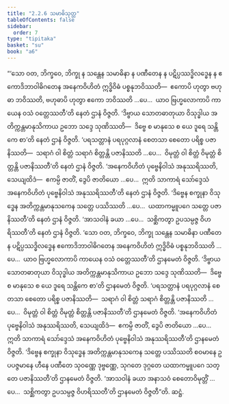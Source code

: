 ```yaml
---
title: "2.2.6 သမာဓိသုတ္တ"
tableOfContents: false
sidebar:
  order: 7
type: "tipitaka"
basket: "su"
book: "a6"
---
```



<DynamicBreadcrumb />

<Division number="70" book="a6">

<Paragraph number="635" book="a6">
“‘သော ဝတ, ဘိက္ခဝေ, ဘိက္ခု န သန္တေန သမာဓိနာ န ပဏီတေန န ပဋိပ္ပဿဒ္ဓိလဒ္ဓေန န ဧကောဒိဘာဝါဓိဂတေန အနေကဝိဟိတံ ဣဒ္ဓိဝိဓံ ပစ္စနုဘဝိဿတိ—  ဧကောပိ ဟုတွာ ဗဟုဓာ ဘဝိဿတိ, ဗဟုဓာပိ ဟုတွာ ဧကော ဘဝိဿတိ …ပေ…  ယာဝ ဗြဟ္မလောကာပိ ကာယေန ဝသံ ဝတ္တေဿတီ’တိ နေတံ ဌာနံ ဝိဇ္ဇတိ. ‘ဒိဗ္ဗာယ သောတဓာတုယာ ဝိသုဒ္ဓါယ အတိက္ကန္တမာနုသိကာယ ဥဘော သဒ္ဒေ သုဏိဿတိ—  ဒိဗ္ဗေ စ မာနုသေ စ ယေ ဒူရေ သန္တိကေ စာ’တိ နေတံ ဌာနံ ဝိဇ္ဇတိ. ‘ပရသတ္တာနံ ပရပုဂ္ဂလာနံ စေတသာ စေတော ပရိစ္စ ပဇာနိဿတိ—  သရာဂံ ဝါ စိတ္တံ သရာဂံ စိတ္တန္တိ ပဇာနိဿတိ …ပေ…  ဝိမုတ္တံ ဝါ စိတ္တံ ဝိမုတ္တံ စိတ္တန္တိ ပဇာနိဿတီ’တိ နေတံ ဌာနံ ဝိဇ္ဇတိ. ‘အနေကဝိဟိတံ ပုဗ္ဗေနိဝါသံ အနုဿရိဿတိ, သေယျထိဒံ—  ဧကမ္ပိ ဇာတိံ, ဒွေပိ ဇာတိယော …ပေ…  ဣတိ သာကာရံ သော်ဒ္ဒေသံ အနေကဝိဟိတံ ပုဗ္ဗေနိဝါသံ အနုဿရိဿတီ’တိ နေတံ ဌာနံ ဝိဇ္ဇတိ. ‘ဒိဗ္ဗေန စက္ခုနာ ဝိသုဒ္ဓေန အတိက္ကန္တမာနုသကေန သတ္တေ ပဿိဿတိ …ပေ…  ယထာကမ္မူပဂေ သတ္တေ ပဇာနိဿတီ’တိ နေတံ ဌာနံ ဝိဇ္ဇတိ. ‘အာသဝါနံ ခယာ …ပေ…  သစ္ဆိကတွာ ဥပသမ္ပဇ္ဇ ဝိဟရိဿတီ’တိ နေတံ ဌာနံ ဝိဇ္ဇတိ.
</Paragraph>

<Paragraph number="636" book="a6">
‘သော ဝတ, ဘိက္ခဝေ, ဘိက္ခု သန္တေန သမာဓိနာ ပဏီတေန ပဋိပ္ပဿဒ္ဓိလဒ္ဓေန ဧကောဒိဘာဝါဓိဂတေန အနေကဝိဟိတံ ဣဒ္ဓိဝိဓံ ပစ္စနုဘဝိဿတိ …ပေ…  ယာဝ ဗြဟ္မလောကာပိ ကာယေန ဝသံ ဝတ္တေဿတီ’တိ ဌာနမေတံ ဝိဇ္ဇတိ. ‘ဒိဗ္ဗာယ သောတဓာတုယာ ဝိသုဒ္ဓါယ အတိက္ကန္တမာနုသိကာယ ဥဘော သဒ္ဒေ သုဏိဿတိ—  ဒိဗ္ဗေ စ မာနုသေ စ ယေ ဒူရေ သန္တိကေ စာ’တိ ဌာနမေတံ ဝိဇ္ဇတိ. ‘ပရသတ္တာနံ ပရပုဂ္ဂလာနံ စေတသာ စေတော ပရိစ္စ ပဇာနိဿတိ—  သရာဂံ ဝါ စိတ္တံ သရာဂံ စိတ္တန္တိ ပဇာနိဿတိ …ပေ…  ဝိမုတ္တံ ဝါ စိတ္တံ ဝိမုတ္တံ စိတ္တန္တိ ပဇာနိဿတီ’တိ ဌာနမေတံ ဝိဇ္ဇတိ. ‘အနေကဝိဟိတံ ပုဗ္ဗေနိဝါသံ အနုဿရိဿတိ, သေယျထိဒံ—  ဧကမ္ပိ ဇာတိံ, ဒွေပိ ဇာတိယော …ပေ…  ဣတိ သာကာရံ သော်ဒ္ဒေသံ အနေကဝိဟိတံ ပုဗ္ဗေနိဝါသံ အနုဿရိဿတီ’တိ ဌာနမေတံ ဝိဇ္ဇတိ. ‘ဒိဗ္ဗေန စက္ခုနာ ဝိသုဒ္ဓေန အတိက္ကန္တမာနုသကေန သတ္တေ ပဿိဿတိ စဝမာနေ ဥပပဇ္ဇမာနေ ဟီနေ ပဏီတေ သုဝဏ္ဏေ ဒုဗ္ဗဏ္ဏေ, သုဂတေ ဒုဂ္ဂတေ ယထာကမ္မူပဂေ သတ္တေ ပဇာနိဿတီ’တိ ဌာနမေတံ ဝိဇ္ဇတိ. ‘အာသဝါနံ ခယာ အနာသဝံ စေတောဝိမုတ္တိံ …ပေ…  သစ္ဆိကတွာ ဥပသမ္ပဇ္ဇ ဝိဟရိဿတီ’တိ ဌာနမေတံ ဝိဇ္ဇတီ”တိ.

</Paragraph>
</Division>

<Paragraph number="637" type="center" book="a6">
ဆဋ္ဌံ.
</Paragraph>